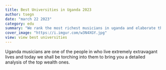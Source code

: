 ```yaml
---
title: Best Universities in Uganda 2023
author: tsegn
date: "march 22 2023"
category: edu
summary: "We rank the most richest musicians in uganda and elaborate their wealth in greater length"
cover_image: "https://i.imgur.com/w3N4XGY.jpg"
view: view best universities
---
```


Uganda musicians are one of the people in who live extremely extravagant lives and today we shall be torching into them to bring you a detailed analysis of the top wealth ones.
